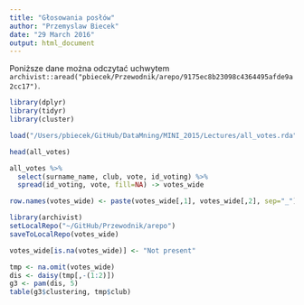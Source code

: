 ```yaml
---
title: "Głosowania posłów"
author: "Przemyslaw Biecek"
date: "29 March 2016"
output: html_document
---
```


Poniższe dane można odczytać uchwytem `archivist::aread("pbiecek/Przewodnik/arepo/9175ec8b23098c4364495afde9a2cc17")`.

```r
library(dplyr)
library(tidyr)
library(cluster)

load("/Users/pbiecek/GitHub/DataMning/MINI_2015/Lectures/all_votes.rda")

head(all_votes)

all_votes %>%
  select(surname_name, club, vote, id_voting) %>%
  spread(id_voting, vote, fill=NA) -> votes_wide

row.names(votes_wide) <- paste(votes_wide[,1], votes_wide[,2], sep="_")

library(archivist)
setLocalRepo("~/GitHub/Przewodnik/arepo")
saveToLocalRepo(votes_wide)

votes_wide[is.na(votes_wide)] <- "Not present"

tmp <- na.omit(votes_wide)
dis <- daisy(tmp[,-(1:2)])
g3 <- pam(dis, 5)
table(g3$clustering, tmp$club)

```
